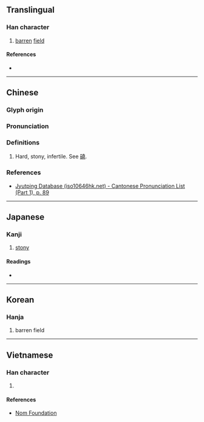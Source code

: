 {{character info}}
==Translingual==

===Han character===
{{Han char|rn=32|rad=土|as=12|sn=15|four=44111|canj=GGGU,XGGGU|ids=⿰土堯}}

# [[barren]] [[field]]

====References====
* {{Han ref|kx=0238.230|dkj=05452|dj=0477.080|hdz=10485.050|uh=589D|ud=22685|bh=E54B|bd=58699}}

----

==Chinese==
{{zh-forms}}

===Glyph origin===
{{Han etym}}

===Pronunciation===
{{zh-pron
|m=qiāo
|c=haau1
|mc=y
|oc=y
|cat=
}}

===Definitions===
{{zh-hanzi}}

# Hard, stony, infertile. See [[磽]].

===References===
* [http://www.iso10646hk.net/jp/document/download.jsp Jyutping Database (iso10646hk.net) - Cantonese Pronunciation List (Part 1), p. 89]

----

==Japanese==

===Kanji===
{{ja-kanji|grade=|rs=土12}}

# [[stony]]

====Readings====
* {{ja-readings|on=[[こう]] (kō), [[きょう]] (kyō)|kun=}}

----

==Korean==

===Hanja===
{{ko-hanja|hangeul=요|rv=yo|mr=yo}}

# barren field

----

==Vietnamese==

===Han character===
{{vi-readings|reading=niêu|rs=土12}}

# {{rfdef|vi|sort=土12}}

====References====
* [http://nomfoundation.org/common/nom_details.php?codepoint=589d Nom Foundation]